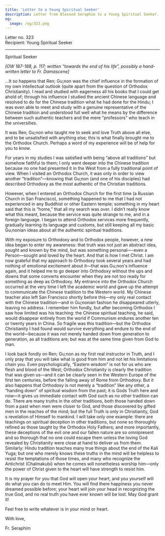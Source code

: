 ```yaml
---
title: 'Letter to a Young Spiritual Seeker'
description: Letter from Blessed Seraphim to a Young Spiritual Seeker.
og:
  image: /og/323.png
---
```


<div style={{textAlign:'right', fontFamily:'monospace'}}>Letter no. 323</div>
<div style={{textAlign:'left', fontFamily:'monospace'}}>Recipient: Young Spiritual Seeker</div>

---

Spiritual Seeker

*[OW 187-188, p. 117; written “towards the end of his life”, possibly a hand-written letter to Fr. Damascene]*

…It so happens that Ren; Gu;non was the chief influence in the formation of my own intellectual outlook (quite apart from the question of Orthodox Christianity). I read and studied with eagerness all his books that I could get ahold of; through his influence I studied the ancient Chinese language and resolved to do for the Chinese tradition what he had done for the Hindu; I was even able to meet and study with a genuine representative of the Chinese tradition and understood full well what he means by the difference between such authentic teachers and the mere “professors” who teach in the universities.

It was Ren; Gu;non who taught me to seek and love Truth above all else, and to be unsatisfied with anything else; this is what finally brought me to the Orthodox Church. Perhaps a word of my experience will be of help for you to know.

For years in my studies I was satisfied with being “above all traditions” but somehow faithful to them; I only went deeper into the Chinese tradition because no one had presented it in the West from a fully traditional point of view. When I visited an Orthodox Church, it was only in order to view another “tradition”—knowing that Gu;non (and one of his disciples) had described Orthodoxy as the most authentic of the Christian traditions.

However, when I entered an Orthodox Church for the first time (a Russian Church in San Francisco), something happened to me that I had not experienced in any Buddhist or other Eastern temple; something in my heart said that this is “home,” that all my search was over. I didn’t really know what this meant, because the service was quite strange to me, and in a foreign language. I began to attend Orthodox services more frequently, gradually learning its language and customs, but still keeping all my basic Gu;nonian ideas about all the authentic spiritual traditions.

With my exposure to Orthodoxy and to Orthodox people, however, a new idea began to enter my awareness: that truth was not just an abstract idea, sought and known by the mind, but was something personal—-even a Person—sought and loved by the heart. And that is how I met Christ. I am now grateful that my approach to Orthodoxy took several years and had nothing of emotional excitement about it—that was Gu;non’ѕ influence again, and it helped me to go deeper into Orthodoxy without the ups and downs that some converts encounter when they are not too ready for something as deep as Orthodoxy. My entrance into the Orthodox Church occurred at the very time I left the academic world and gave up the attempt to communicate the Chinese tradition to the Western world. My Chinese teacher also left San Francisco shortly before this—my only real contact with the Chinese tradition—and in Gu;nonіап fashion he disappeared utterly, leaving no address. I remember him fondly, but after becoming Orthodox I saw how limited was his teaching: the Chinese spiritual teaching, he said, would disappear entirely from the world if Communism endures another ten or twenty years in China. So fragile was this tradition—but the Orthodox Christianity I had found would survive everything and endure to the end of the world—because it was not merely handed down from generation to generation, as all traditions are; but was at the same time given from God to man.

I look back fondly on Ren; Gu;non as my first real instructor in Truth, and I only pray that you will take what is good from him and not let his limitations chain you. Even psychologically, “Eastern wisdom” is not for us who are flesh and blood of the West; Orthodox Christianity is clearly the tradition that was given us—and it can be clearly seen in the Western Europe of the first ten centuries, before the falling away of Rome from Orthodoxy. But it also happens that Orthodoxy is not merely a “tradition” like any other, a “handing down” of spiritual wisdom from the past; it is Gods Truth here and now—it gives us immediate contact with God such as no other tradition can do. There are many truths in the other traditions, both those handed down from a past when men were closer to God, and those discovered by gifted men in the reaches of the mind; but the full Truth is only in Christianity, God s revelation of Himself to mankind. I will take only one example: there are teachings on spiritual deception in other traditions, but none so thoroughly refined as those taught by the Orthodox Holy Fathers; and more importantly, these deceptions of the evil one and our fallen nature are so omnipresent and so thorough that no one could escape them unless the loving God revealed by Christianity were close at hand to deliver us from them. Similarly: Hindu tradition teaches many true things about the end of the Kali Yuga; but one who merely knows these truths in the mind will be helpless to resist the temptations of those times, and many who recognize the Antichrist (Chalmakubi) when he comes will nonetheless worship him—only the power of Christ given to the heart will have strength to resist him.

It is my prayer for you that God will open your heart, and you yourself will do what you can do to meet Him. You will find there happiness you never dreamed possible before; your heart will join your head in recognizing the true God, and no real truth you have ever known will be lost. May God grant it!

Feel free to write whatever is in your mind or heart.

With love,

Fr. Seraphim